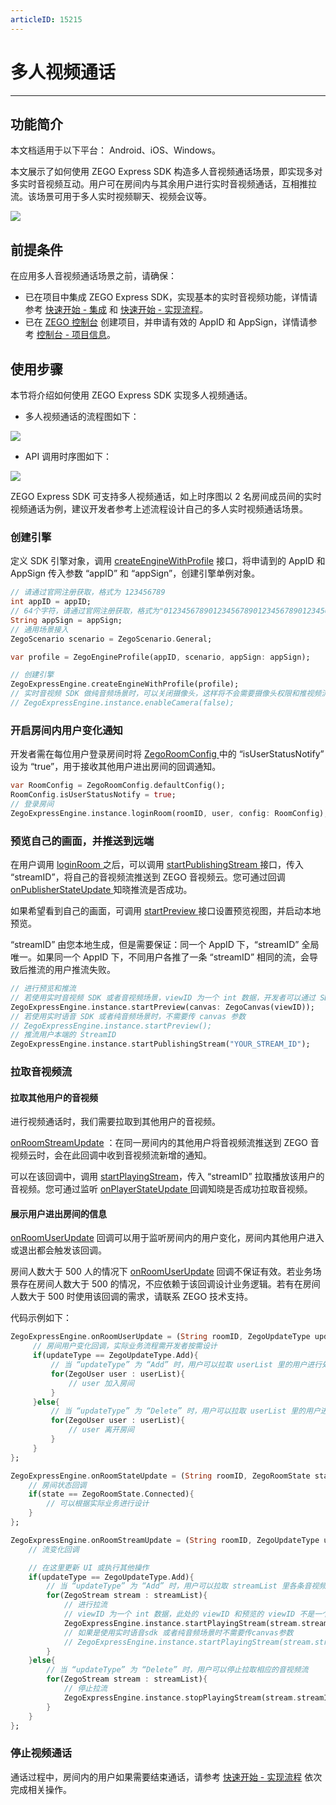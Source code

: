 ```yaml
---
articleID: 15215
---
```

# 多人视频通话

- - -

## 功能简介

<Warning title="注意">



本文档适用于以下平台： Android、iOS、Windows。  

</Warning>





本文展示了如何使用 ZEGO Express SDK 构造多人音视频通话场景，即实现多对多实时音视频互动。用户可在房间内与其余用户进行实时音视频通话，互相推拉流。该场景可用于多人实时视频聊天、视频会议等。

<Frame width="512" height="auto" caption=""><img src="https://storage.zego.im/sdk-doc/Pics/Android/ZegoLiveRoom/videoCommunicationSample.png" /></Frame>


## 前提条件

在应用多人音视频通话场景之前，请确保：

- 已在项目中集成 ZEGO Express SDK，实现基本的实时音视频功能，详情请参考 [快速开始 - 集成](!Integration/SDK_Integration) 和 [快速开始 - 实现流程](!Integration/Solution_Implementation)。
- 已在 [ZEGO 控制台](https://console.zego.im) 创建项目，并申请有效的 AppID 和 AppSign，详情请参考 [控制台 - 项目信息](/console/guide-doc2)。

## 使用步骤

本节将介绍如何使用 ZEGO Express SDK 实现多人视频通话。

- 多人视频通话的流程图如下：

<Frame width="512" height="auto" caption=""><img src="https://storage.zego.im/sdk-doc/Pics/Express/Android/eventhandler_process_new.jpeg" /></Frame>

- API 调用时序图如下：

<Frame width="512" height="auto" caption=""><img src="https://storage.zego.im/sdk-doc/Pics/Android/ExpressSDK/Scenes/VideoForMultipleUsers/Video_for_Multiple_Users_android_new.png" /></Frame>

<Note title="说明">


  ZEGO Express SDK 可支持多人视频通话，如上时序图以 2 名房间成员间的实时视频通话为例，建议开发者参考上述流程设计自己的多人实时视频通话场景。
  
</Note>




### 创建引擎

定义 SDK 引擎对象，调用 [createEngineWithProfile](https://doc-zh.zego.im/unique-api/express-video-sdkhttps://doc-zh.zego.im/article/dart_flutter/zego_express_engine/ZegoExpressEngine/createEngineWithProfile.html) 接口，将申请到的 AppID 和 AppSign 传入参数 “appID” 和 “appSign”，创建引擎单例对象。

```dart
// 请通过官网注册获取，格式为 123456789
int appID = appID;
// 64个字符，请通过官网注册获取，格式为"0123456789012345678901234567890123456789012345678901234567890123" 
String appSign = appSign;
// 通用场景接入 
ZegoScenario scenario = ZegoScenario.General;

var profile = ZegoEngineProfile(appID, scenario, appSign: appSign);

// 创建引擎
ZegoExpressEngine.createEngineWithProfile(profile);
// 实时音视频 SDK 做纯音频场景时，可以关闭摄像头，这样将不会需要摄像头权限和推视频流
// ZegoExpressEngine.instance.enableCamera(false);
```  


### 开启房间内用户变化通知

开发者需在每位用户登录房间时将 [ZegoRoomConfig ](https://doc-zh.zego.im/unique-api/express-video-sdkhttps://doc-zh.zego.im/article/dart_flutter/zego_express_engine/ZegoRoomConfig-class.html) 中的 “isUserStatusNotify” 设为 “true”，用于接收其他用户进出房间的回调通知。

```dart
var RoomConfig = ZegoRoomConfig.defaultConfig();
RoomConfig.isUserStatusNotify = true;
// 登录房间
ZegoExpressEngine.instance.loginRoom(roomID, user, config: RoomConfig);
```

### 预览自己的画面，并推送到远端

在用户调用 [loginRoom ](https://doc-zh.zego.im/unique-api/express-video-sdkhttps://doc-zh.zego.im/article/dart_flutter/zego_express_engine/ZegoExpressEngineRoom/loginRoom.html) 之后，可以调用 [startPublishingStream ](https://doc-zh.zego.im/unique-api/express-video-sdkhttps://doc-zh.zego.im/article/dart_flutter/zego_express_engine/ZegoExpressEnginePublisher/startPublishingStream.html) 接口，传入 “streamID”，将自己的音视频流推送到 ZEGO 音视频云。您可通过回调 [onPublisherStateUpdate ](https://doc-zh.zego.im/unique-api/express-video-sdkhttps://doc-zh.zego.im/article/dart_flutter/zego_express_engine/ZegoExpressEngine/onPublisherStateUpdate.html) 知晓推流是否成功。

如果希望看到自己的画面，可调用 [startPreview ](https://doc-zh.zego.im/unique-api/express-video-sdkhttps://doc-zh.zego.im/article/dart_flutter/zego_express_engine/ZegoExpressEnginePublisher/startPreview.html) 接口设置预览视图，并启动本地预览。

“streamID” 由您本地生成，但是需要保证：同一个 AppID 下，“streamID” 全局唯一。如果同一个 AppID 下，不同用户各推了一条 “streamID” 相同的流，会导致后推流的用户推流失败。 


```dart
// 进行预览和推流
// 若使用实时音视频 SDK 或者音视频场景，viewID 为一个 int 数据，开发者可以通过 SDK 的 createCanvasView 获取
ZegoExpressEngine.instance.startPreview(canvas: ZegoCanvas(viewID));
// 若使用实时语音 SDK 或者纯音频场景时，不需要传 canvas 参数
// ZegoExpressEngine.instance.startPreview();  
// 推流用户本端的 StreamID
ZegoExpressEngine.instance.startPublishingStream("YOUR_STREAM_ID");
```

### 拉取音视频流

<h4>拉取其他用户的音视频</h4>

进行视频通话时，我们需要拉取到其他用户的音视频。

 [onRoomStreamUpdate](https://doc-zh.zego.im/unique-api/express-video-sdkhttps://doc-zh.zego.im/article/dart_flutter/zego_express_engine/ZegoExpressEngine/onRoomStreamUpdate.html) ：在同一房间内的其他用户将音视频流推送到 ZEGO 音视频云时，会在此回调中收到音视频流新增的通知。

可以在该回调中，调用 [startPlayingStream](https://doc-zh.zego.im/unique-api/express-video-sdkhttps://doc-zh.zego.im/article/dart_flutter/zego_express_engine/ZegoExpressEnginePlayer/startPlayingStream.html)，传入 “streamID” 拉取播放该用户的音视频。您可通过监听 [onPlayerStateUpdate ](https://doc-zh.zego.im/unique-api/express-video-sdkhttps://doc-zh.zego.im/article/dart_flutter/zego_express_engine/ZegoExpressEngine/onPlayerStateUpdate.html) 回调知晓是否成功拉取音视频。

<h4>展示用户进出房间的信息</h4>

[onRoomUserUpdate](https://doc-zh.zego.im/unique-api/express-video-sdkhttps://doc-zh.zego.im/article/dart_flutter/zego_express_engine/ZegoExpressEngine/onRoomUserUpdate.html) 回调可以用于监听房间内的用户变化，房间内其他用户进入或退出都会触发该回调。

<Warning title="注意">


房间人数大于 500 人的情况下 [onRoomUserUpdate](https://doc-zh.zego.im/unique-api/express-video-sdkhttps://doc-zh.zego.im/article/dart_flutter/zego_express_engine/ZegoExpressEngine/onRoomUserUpdate.html) 回调不保证有效。若业务场景存在房间人数大于 500 的情况，不应依赖于该回调设计业务逻辑。若有在房间人数大于 500 时使用该回调的需求，请联系 ZEGO 技术支持。


</Warning>



代码示例如下：

```dart
ZegoExpressEngine.onRoomUserUpdate = (String roomID, ZegoUpdateType updateType, List<ZegoUser> userList) {
     // 房间用户变化回调，实际业务流程需开发者按需设计
     if(updateType == ZegoUpdateType.Add){
         // 当 “updateType” 为 “Add” 时，用户可以拉取 userList 里的用户进行处理
         for(ZegoUser user : userList){
             // user 加入房间
         }
     }else{
         // 当 “updateType” 为 “Delete” 时，用户可以拉取 userList 里的用户进行处理
         for(ZegoUser user : userList){
             // user 离开房间
         }
     }
};

ZegoExpressEngine.onRoomStateUpdate = (String roomID, ZegoRoomState state, int errorCode, Map<String, dynamic> extendedData) {
    // 房间状态回调
    if(state == ZegoRoomState.Connected){
        // 可以根据实际业务进行设计
    }
};

ZegoExpressEngine.onRoomStreamUpdate = (String roomID, ZegoUpdateType updateType, List<ZegoStream> streamList, Map<String, dynamic> extendedData) {
    // 流变化回调

    // 在这里更新 UI 或执行其他操作
    if(updateType == ZegoUpdateType.Add){
        // 当 “updateType” 为 “Add” 时，用户可以拉取 streamList 里各条音视频流以展示房间内其他用户的画面和声音
        for(ZegoStream stream : streamList){
            // 进行拉流
            // viewID 为一个 int 数据，此处的 viewID 和预览的 viewID 不是一个，需要通过 SDK 的 createCanvasView 重新获取新的；在展示多人视频的时候，开发者需要创建使用不同的 viewID 承载不同音视频流的画面，保证不同用户的视频不会重叠在一起；此处的示例代码会覆盖当前正在拉流的画面
            ZegoExpressEngine.instance.startPlayingStream(stream.streamID, canvas: ZegoCanvas(viewID));
            // 如果是使用实时语音sdk 或者纯音频场景时不需要传canvas参数
            // ZegoExpressEngine.instance.startPlayingStream(stream.streamID);        
        }
    }else{
        // 当 “updateType” 为 “Delete” 时，用户可以停止拉取相应的音视频流
        for(ZegoStream stream : streamList){
            // 停止拉流
            ZegoExpressEngine.instance.stopPlayingStream(stream.streamID);
        }
    }
};
```

### 停止视频通话

通话过程中，房间内的用户如果需要结束通话，请参考 [快速开始 - 实现流程](!Integration/Solution_Implementation#publishingStream#4_2) 依次完成相关操作。
